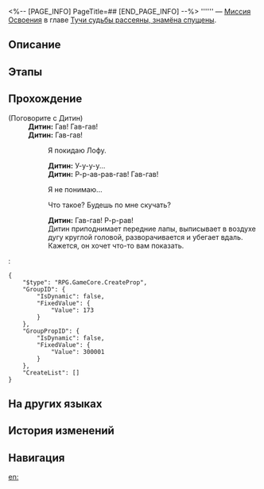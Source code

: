 <%-- [PAGE_INFO]
PageTitle=##
[END_PAGE_INFO] --%>
{{Дополнить|Диалоги.}}
{{Миссия Инфобокс
|id              = 1021703
|Название        = 
|Изображение     = Миссия .png
|Тип             = Миссия Освоения
|Событие         = 
|Глава           = Тучи судьбы рассеяны, знамёна спущены
|Условия         = Завершена [[Миссия Освоения]] «[[Отважный дракон в безбрежном океане]]»
|Персонажи       = Дитин; Первопроходец
|СтартЛокация    = [[Лофу Сяньчжоу]] — [[Обитель божественного предвидения]]
|Мир             = Лофу Сяньчжоу
|Предыдущая      = Отважный дракон в безбрежном океане
|Следующая       = 
|Награды         = Дитин (Profile Picture)*1 { text = Дитин }
}}
'''''' — [[Миссия Освоения]] в главе [[Тучи судьбы рассеяны, знамёна спущены]].

==Описание==
{{Описание|<!--официальное описание из Перекрёстка судеб-->}}

==Этапы==


==Прохождение==
{{Дополнить}}

;(Поговорите с Дитин)
:'''Дитин:''' Гав! Гав-гав!
:'''Дитин:''' Гав-гав!
::{{Диалог|Стрелка}} Я покидаю Лофу.
::'''Дитин:''' У-у-у-у...
::'''Дитин:''' Р-р-ав-рав-гав! Гав-гав!
::{{Диалог|Стрелка}} Я не понимаю...
::{{Диалог|Стрелка}} Что такое? Будешь по мне скучать?
::'''Дитин:''' Гав-гав! Р-р-рав!
::Дитин приподнимает передние лапы, выписывает в воздухе дугу круглой головой, разворачивается и убегает вдаль.
::Кажется, он хочет что-то вам показать.
:<pre>{
	"$type": "RPG.GameCore.CreateProp",
	"GroupID": {
		"IsDynamic": false,
		"FixedValue": {
			"Value": 173
		}
	},
	"GroupPropID": {
		"IsDynamic": false,
		"FixedValue": {
			"Value": 300001
		}
	},
	"CreateList": []
}</pre>
{{Диалог Конец}}

==На других языках==
{{На других языках
|en   = 
|zhs  = 
|zht  = 
|ja   = 
|ko   = 
|es   = 
|fr   = 
|ru   = 
|th   = 
|vi   = 
|de   = 
|id   = 
|pt   = 
}}

==История изменений==
{{История изменений|3.5}}

==Навигация==
{{Миссия Освоения Навбокс|Глава }}

[[en:]]
